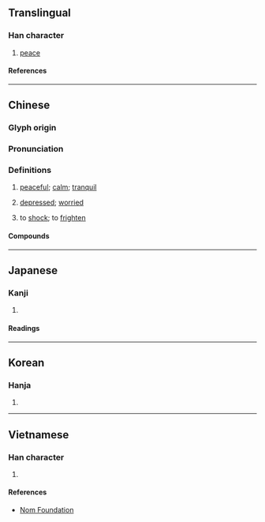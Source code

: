 {{character info}}
==Translingual==

===Han character===
{{Han char|rn=61|rad=心|as=13|sn=16|four=97061|canj=PNCR|ids=⿰忄詹}}

# [[peace]]

====References====
{{Han ref|kx=0404.430|dkj=11305|dj=0745.080|hdz=42362.060|uh=61BA}}

----

==Chinese==
{{zh-forms}}

===Glyph origin===
{{Han etym}}

===Pronunciation===
{{zh-pron
|m=dàn
|m-s=
|dg=
|c=daam6
|c-t=
|g=
|h=pfs=
|j=
|mb=
|md=
|mn=
|mn-t=
|w=
|x=
|mc=y
|oc=y
|cat=a,v
}}

===Definitions===
{{head|zh|Han character}}

# {{zh-o}} [[peaceful]]; [[calm]]; [[tranquil]]
# {{zh-o}} [[depressed]]; [[worried]]
# {{zh-o}} to [[shock]]; to [[frighten]]

====Compounds====
{{zh-der|憺畏}}

----

==Japanese==

===Kanji===
{{ja-kanji|grade=|rs=心13}}

# {{rfdef|ja|sort=心13}}

====Readings====
{{ja-readings
|goon=だん<だむ
|kanon=たん<たむ
|kun=やすらか, さだまる, しずか
}}

----

==Korean==

===Hanja===
{{ko-hanja|담}}

# {{rfdef|ko|sort=心13}}

----

==Vietnamese==

===Han character===
{{vi-readings|rs=心13|reading=điềm}}

# {{rfdef|vi|sort=心13}}

====References====
* [http://nomfoundation.org/common/nom_details.php?codepoint=61ba Nom Foundation]